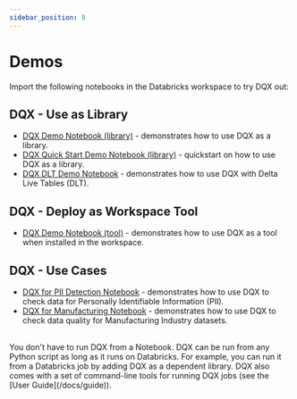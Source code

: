 ```yaml
---
sidebar_position: 8
---
```



#  Demos

Import the following notebooks in the Databricks workspace to try DQX out:
## DQX - Use as Library
* [DQX Demo Notebook (library)](https://github.com/databrickslabs/dqx/blob/v0.6.0/demos/dqx_demo_library.py) - demonstrates how to use DQX as a library.
* [DQX Quick Start Demo Notebook (library)](https://github.com/databrickslabs/dqx/blob/v0.6.0/demos/notebooks/dqx_quick_start_demo_library.ipynb) - quickstart on how to use DQX as a library.
* [DQX DLT Demo Notebook](https://github.com/databrickslabs/dqx/blob/v0.6.0/demos/dqx_dlt_demo.py) - demonstrates how to use DQX with Delta Live Tables (DLT).

## DQX - Deploy as Workspace Tool 
* [DQX Demo Notebook (tool)](https://github.com/databrickslabs/dqx/blob/v0.6.0/demos/dqx_demo_tool.py) - demonstrates how to use DQX as a tool when installed in the workspace.

## DQX - Use Cases 
* [DQX for PII Detection Notebook](https://github.com/databrickslabs/dqx/blob/v0.6.0/demos/dqx_demo_pii_detection.py) - demonstrates how to use DQX to check data for Personally Identifiable Information (PII).
* [DQX for Manufacturing Notebook](https://github.com/databrickslabs/dqx/blob/v0.6.0/demos/dqx_manufacturing_demo.py) - demonstrates how to use DQX to check data quality for Manufacturing Industry datasets.

<br />
<Admonition type="tip" title="Execution Environment">
You don't have to run DQX from a Notebook. DQX can be run from any Python script as long as it runs on Databricks.
For example, you can run it from a Databricks job by adding DQX as a dependent library.
DQX also comes with a set of command-line tools for running DQX jobs (see the [User Guide](/docs/guide)).
</Admonition>
